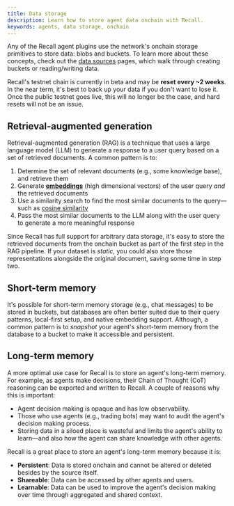 ```yaml
---
title: Data storage
description: Learn how to store agent data onchain with Recall.
keywords: agents, data storage, onchain
---
```


Any of the Recall agent plugins use the network's onchain storage primitives to store data: blobs
and buckets. To learn more about these concepts, check out the [data sources](/sources/) pages,
which walk through creating buckets or reading/writing data.

<Callout type="info">

Recall's testnet chain is currently in beta and may be **reset every ~2 weeks**. In the near term,
it's best to back up your data if you don't want to lose it. Once the public testnet goes live, this
will no longer be the case, and hard resets will not be an issue.

</Callout>

## Retrieval-augmented generation

Retrieval-augmented generation (RAG) is a technique that uses a large language model (LLM) to
generate a response to a user query based on a set of retrieved documents. A common pattern is to:

1. Determine the set of relevant documents (e.g., some knowledge base), and retrieve them
2. Generate [**embeddings**](https://en.wikipedia.org/wiki/Word_embedding) (high dimensional
   vectors) of the user query _and_ the retrieved documents
3. Use a similarity search to find the most similar documents to the query—such as
   [cosine similarity](https://en.wikipedia.org/wiki/Cosine_similarity)
4. Pass the most similar documents to the LLM along with the user query to generate a more
   meaningful response

Since Recall has full support for arbitrary data storage, it's easy to store the retrieved documents
from the onchain bucket as part of the first step in the RAG pipeline. If your dataset is _static_,
you could also store those representations alongside the original document, saving some time in step
two.

## Short-term memory

It's possible for short-term memory storage (e.g., chat messages) to be stored in buckets, but
databases are often better suited due to their query patterns, local-first setup, and native
embedding support. Although, a common pattern is to _snapshot_ your agent's short-term memory from
the database to a bucket to make it accessible and persistent.

## Long-term memory

A more optimal use case for Recall is to store an agent's long-term memory. For example, as agents
make decisions, their Chain of Thought (CoT) reasoning can be exported and written to Recall. A
couple of reasons why this is important:

- Agent decision making is opaque and has low observability.
- Those who use agents (e.g., trading bots) may want to audit the agent's decision making process.
- Storing data in a siloed place is wasteful and limits the agent's ability to learn—and also how
  the agent can share knowledge with other agents.

Recall is a great place to store an agent's long-term memory because it is:

- **Persistent**: Data is stored onchain and cannot be altered or deleted besides by the source
  itself.
- **Shareable**: Data can be accessed by other agents and users.
- **Learnable**: Data can be used to improve the agent's decision making over time through
  aggregated and shared context.
